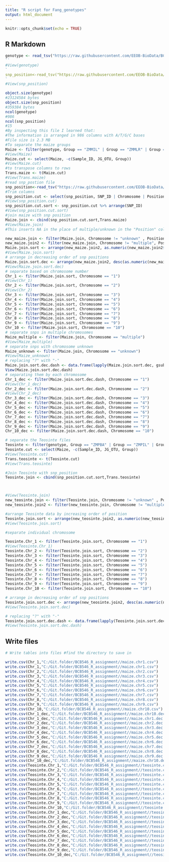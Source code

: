 ```yaml
---
title: "R script for Fang_genotypes"
output: html_document
---
```


```r
knitr::opts_chunk$set(echo = TRUE)
```

## R Markdown


```r
genotype <- read_tsv("https://raw.githubusercontent.com/EEOB-BioData/BCB546-Spring2022/main/assignments/UNIX_Assignment/fang_et_al_genotypes.txt")
``
#View(genotype)
`
snp_position<-read_tsv("https://raw.githubusercontent.com/EEOB-BioData/BCB546-Spring2022/main/assignments/UNIX_Assignment/snp_position.txt")
`
#View(snp_position)

object.size(genotype)
#23124584 bytes
object.size(snp_position)
#359384 bytes
ncol(genotype)
#986
ncol(snp_position)
#15
#By inspecting this file I learned that:
#The information is arranged in 986 columns with A/T/G/C bases
#File size is 2.3 MB
#To separate the maize groups
Maize <- filter(genotype, Group == "ZMMIL" | Group == "ZMMLR" | Group == "ZMMMR")
#View(Maize)
Maize.cut <- select(Maize, -c(Sample_ID, JG_OTU, Group))
#View(Maize.cut)
#to transpose columns to rows
Trans.maize <- t(Maize.cut)
#View(Trans.maize)
#read snp_postion file
snp_position<-read_tsv("https://raw.githubusercontent.com/EEOB-BioData/BCB546-Spring2022/main/assignments/UNIX_Assignment/snp_position.txt")
#Trim columns
snp_position.cut <- select(snp_position, SNP_ID | Chromosome | Position)
#View(snp_position.cut)
snp_position.cut.sort <- snp_position.cut %>% arrange(SNP_ID)
#View(snp_position.cut.sort)
#join maize with snp position
Maize.join <- cbind(snp_position.cut.sort,Trans.maize)
#View(Maize.join)
#This inserts NA in the place of multiple/unknown in the "Position" column

new_maize.join <- filter(Maize.join, Chromosome != "unknown" , Position != "unknown")
new_maize.join2 <- filter(new_maize.join, Chromosome != "multiple", Position != "multiple")
Maize.join.sort <- arrange(new_maize.join2, as.numeric(new_maize.join2$Position))
#View(Maize.join.sort)
# arrange in decreasing order of snp positions
Maize.join.sort.dec <- arrange(new_maize.join2, desc(as.numeric(new_maize.join2$Position)))
#View(Maize.join.sort.dec)
# separate based on chromosome number
Chr_1 <- filter(Maize.join.sort, Chromosome == "1")
#View(Chr_1)
Chr_2 <- filter(Maize.join.sort, Chromosome == "2")
#View(Chr_2)
Chr_3 <- filter(Maize.join.sort, Chromosome == "3")
Chr_4 <- filter(Maize.join.sort, Chromosome == "4")
Chr_5 <- filter(Maize.join.sort, Chromosome == "5")
Chr_6 <- filter(Maize.join.sort, Chromosome == "6")
Chr_7 <- filter(Maize.join.sort, Chromosome == "7")
Chr_8 <- filter(Maize.join.sort, Chromosome == "8")
Chr_9 <- filter(Maize.join.sort, Chromosome == "9")
Chr_10 <- filter(Maize.join.sort, Chromosome == "10")
# separate snps in multiple chromosomes
Maize_multiple <- filter(Maize.join, Chromosome == "multiple")
#View(Maize_multiple)
# separate snps with chromosome unknown
Maize_unknown <- filter(Maize.join, Chromosome == "unknown")
#View(Maize_unknown)
# replacing "?" with "-"
Maize.join.sort.dec.dash <- data.frame(lapply(Maize.join.sort.dec, gsub, pattern = "[?]", replacement = "-"))
View(Maize.join.sort.dec.dash)
# separating them by each chromosome
Chr_1_dec <- filter(Maize.join.sort.dec.dash, Chromosome == "1")
#View(Chr_1_dec)
Chr_2_dec <- filter(Maize.join.sort.dec.dash, Chromosome == "2")
#View(Chr_2_dec)
Chr_3_dec <- filter(Maize.join.sort.dec.dash, Chromosome == "3")
Chr_4_dec <- filter(Maize.join.sort.dec.dash, Chromosome == "4")
Chr_5_dec <- filter(Maize.join.sort.dec.dash, Chromosome == "5")
Chr_6_dec <- filter(Maize.join.sort.dec.dash, Chromosome == "6")
Chr_7_dec <- filter(Maize.join.sort.dec.dash, Chromosome == "7")
Chr_8_dec <- filter(Maize.join.sort.dec.dash, Chromosome == "8")
Chr_9_dec <- filter(Maize.join.sort.dec.dash, Chromosome == "9")
Chr_10_dec <- filter(Maize.join.sort.dec.dash, Chromosome == "10")

# separate the Teosinte files
Teosinte <- filter(genotype, Group == "ZMPBA" | Group == "ZMPIL" | Group == "ZMPJA")
Teosinte.cut <- select(Maize, -c(Sample_ID, JG_OTU, Group))
#View(Teosinte.cut)
Trans.teosinte <- t(Teosinte.cut)
#View(Trans.teosinte)

#Join Teosinte with snp_position
Teosinte.join <- cbind(snp_position.cut.sort,Trans.teosinte)



#View(Teosinte.join)
new_teosinte.join <- filter(Teosinte.join, Chromosome != "unknown" , Position != "unknown")
new_teosinte.join2 <- filter(new_teosinte.join, Chromosome != "multiple", Position != "multiple")

#arrange Teosinte data by increasing order of position
Teosinte.join.sort <- arrange(new_teosinte.join2, as.numeric(new_teosinte.join2$Position))
#View(Teosinte.join.sort)

#separate individual chromosome

Teosinte.Chr_1 <- filter(Teosinte.join.sort, Chromosome == "1")
#View(Teosinte.Chr_1)
Teosinte.Chr_2 <- filter(Teosinte.join.sort, Chromosome == "2")
Teosinte.Chr_3 <- filter(Teosinte.join.sort, Chromosome == "3")
Teosinte.Chr_4 <- filter(Teosinte.join.sort, Chromosome == "4")
Teosinte.Chr_5 <- filter(Teosinte.join.sort, Chromosome == "5")
Teosinte.Chr_6 <- filter(Teosinte.join.sort, Chromosome == "6")
Teosinte.Chr_7 <- filter(Teosinte.join.sort, Chromosome == "7")
Teosinte.Chr_8 <- filter(Teosinte.join.sort, Chromosome == "8")
Teosinte.Chr_9 <- filter(Teosinte.join.sort, Chromosome == "9")
Teosinte.Chr_10 <- filter(Teosinte.join.sort, Chromosome == "10")

# arrange in decreasing order of snp positions
Teosinte.join.sort.dec <- arrange(new_teosinte.join2, desc(as.numeric(new_teosinte.join2$Position)))
#View(Teosinte.join.sort.dec)

# replacing "?" with "-"
Teosinte.join.sort.dec.dash <- data.frame(lapply(Teosinte.join.sort.dec, gsub, pattern = "[?]", replacement = "-"))
#View(Teosinte.join.sort.dec.dash)
```

## Write files 


```r
# Write tables into files #find the directory to save in

write.csv(Chr_1,"C:/Git.folder/BCB546_R_assignment//maize.chr1.csv")
write.csv(Chr_1,"C:/Git.folder/BCB546_R_assignment//maize.chr1.csv")
write.csv(Chr_2,"C:/Git.folder/BCB546_R_assignment//maize.chr2.csv")
write.csv(Chr_3,"C:/Git.folder/BCB546_R_assignment//maize.chr3.csv")
write.csv(Chr_4,"C:/Git.folder/BCB546_R_assignment//maize.chr4.csv")
write.csv(Chr_5,"C:/Git.folder/BCB546_R_assignment//maize.chr5.csv")
write.csv(Chr_6,"C:/Git.folder/BCB546_R_assignment//maize.chr6.csv")
write.csv(Chr_7,"C:/Git.folder/BCB546_R_assignment//maize.chr7.csv")
write.csv(Chr_8,"C:/Git.folder/BCB546_R_assignment//maize.chr8.csv")
write.csv(Chr_9,"C:/Git.folder/BCB546_R_assignment//maize.chr9.csv")
write.csv(Chr_10,"C:/Git.folder/BCB546_R_assignment//maize.chr10.csv")
write.csv(Chr_1_dec,"C:/Git.folder/BCB546_R_assignment//maize.chr10.dec.csv")
write.csv(Chr_1_dec,"C:/Git.folder/BCB546_R_assignment//maize.chr1.dec.csv")
write.csv(Chr_2_dec,"C:/Git.folder/BCB546_R_assignment//maize.chr2.dec.csv")
write.csv(Chr_3_dec,"C:/Git.folder/BCB546_R_assignment//maize.chr3.dec.csv")
write.csv(Chr_4_dec,"C:/Git.folder/BCB546_R_assignment//maize.chr4.dec.csv")
write.csv(Chr_5_dec,"C:/Git.folder/BCB546_R_assignment//maize.chr5.dec.csv")
write.csv(Chr_6_dec,"C:/Git.folder/BCB546_R_assignment//maize.chr6.dec.csv")
write.csv(Chr_7_dec,"C:/Git.folder/BCB546_R_assignment//maize.chr7.dec.csv")
write.csv(Chr_8_dec,"C:/Git.folder/BCB546_R_assignment//maize.chr8.dec.csv")
write.csv(Chr_9_dec,"C:/Git.folder/BCB546_R_assignment//maize.chr9.dec.csv")
write.csv(Chr_10_dec,"C:/Git.folder/BCB546_R_assignment//maize.chr10.dec.csv")
write.csv(Teosinte.Chr_1,"C:/Git.folder/BCB546_R_assignment//teosinte.chr1.csv")
write.csv(Teosinte.Chr_2,"C:/Git.folder/BCB546_R_assignment//teosinte.chr2.csv")
write.csv(Teosinte.Chr_3,"C:/Git.folder/BCB546_R_assignment//teosinte.chr3.csv")
write.csv(Teosinte.Chr_4,"C:/Git.folder/BCB546_R_assignment//teosinte.chr4.csv")
write.csv(Teosinte.Chr_5,"C:/Git.folder/BCB546_R_assignment//teosinte.chr5.csv")
write.csv(Teosinte.Chr_6,"C:/Git.folder/BCB546_R_assignment//teosinte.chr6.csv")
write.csv(Teosinte.Chr_7,"C:/Git.folder/BCB546_R_assignment//teosinte.chr7.csv")
write.csv(Teosinte.Chr_8,"C:/Git.folder/BCB546_R_assignment//teosinte.chr8.csv")
write.csv(Teosinte.Chr_9,"C:/Git.folder/BCB546_R_assignment//teosinte.chr9.csv")
write.csv(Teosinte.Chr_10,"C:/Git.folder/BCB546_R_assignment//teosinte.chr10.csv")
write.csv(Teosinte.Chr_1_dec,"C:/Git.folder/BCB546_R_assignment//teosinte.chr1.dec.csv")
write.csv(Teosinte.Chr_2_dec,"C:/Git.folder/BCB546_R_assignment//teosinte.chr2.dec.csv")
write.csv(Teosinte.Chr_3_dec,"C:/Git.folder/BCB546_R_assignment//teosinte.chr3.dec.csv")
write.csv(Teosinte.Chr_4_dec,"C:/Git.folder/BCB546_R_assignment//teosinte.chr4.dec.csv")
write.csv(Teosinte.Chr_5_dec,"C:/Git.folder/BCB546_R_assignment//teosinte.chr5.dec.csv")
write.csv(Teosinte.Chr_6_dec,"C:/Git.folder/BCB546_R_assignment//teosinte.chr6.dec.csv")
write.csv(Teosinte.Chr_7_dec,"C:/Git.folder/BCB546_R_assignment//teosinte.chr7.dec.csv")
write.csv(Teosinte.Chr_8_dec,"C:/Git.folder/BCB546_R_assignment//teosinte.chr8.dec.csv")
write.csv(Teosinte.Chr_9_dec,"C:/Git.folder/BCB546_R_assignment//teosinte.chr9.dec.csv")
write.csv(Teosinte.Chr_10_dec,"C:/Git.folder/BCB546_R_assignment//teosinte.chr10.dec.csv")
```


